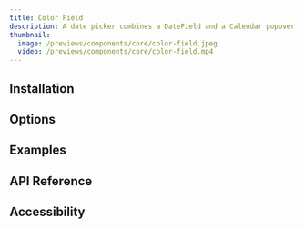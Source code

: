 ---
title: Color Field
description: A date picker combines a DateField and a Calendar popover
thumbnail:
  image: /previews/components/core/color-field.jpeg
  video: /previews/components/core/color-field.mp4
---

<ComponentPreview
  name="demos/components/core/color-field/basic"
  className="max-w-[150px]"
/>

## Installation

## Options

## Examples

## API Reference

## Accessibility

